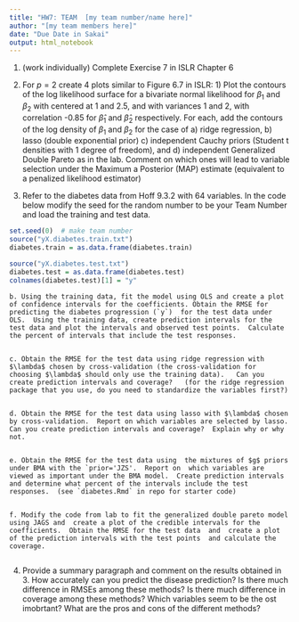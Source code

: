 ```yaml
---
title: "HW7: TEAM  [my team number/name here]"
author: "[my team members here]"
date: "Due Date in Sakai"
output: html_notebook
---
```


1. (work individually)  Complete Exercise 7 in ISLR Chapter 6  

2. For $p=2$ create 4 plots similar to Figure 6.7 in ISLR:  1) Plot the contours of the log likelihood surface for a  bivariate normal likelihood for $\beta_1$ and $\beta_2$ with centered at 1 and 2.5, and with variances 1 and 2, with correlation -0.85 for $\hat{\beta}_1$ and $\hat{\beta}_2$ respectively.  For each, add the  contours of the log density of $\beta_1$ and $\beta_2$ for the case of a)  ridge regression, b) lasso (double exponential prior) c) independent Cauchy priors   (Student t densities with 1 degree of freedom), and d) independent Generalized Double Pareto as in the lab.   Comment on which ones will lead to variable selection under the Maximum a Posterior (MAP) estimate (equivalent to a penalized likelihood estimator)

3.  Refer to the diabetes data from Hoff 9.3.2 with 64 variables.  In the code below modify the seed for the random number to be your Team Number and load the training and test data.

```r
set.seed(0)  # make team number
source("yX.diabetes.train.txt")
diabetes.train = as.data.frame(diabetes.train)

source("yX.diabetes.test.txt")
diabetes.test = as.data.frame(diabetes.test)
colnames(diabetes.test)[1] = "y"
```

    b. Using the training data, fit the model using OLS and create a plot of confidence intervals for the coefficients. Obtain the RMSE for predicting the diabetes progression (`y`)  for the test data under OLS.  Using the training data, create prediction intervals for the test data and plot the intervals and observed test points.  Calculate the percent of intervals that include the test responses.

```r

```
    
    c. Obtain the RMSE for the test data using ridge regression with $\lambda$ chosen by cross-validation (the cross-validation for choosing $\lambda$ should only use the training data).   Can you create prediction intervals and coverage?   (for the ridge regression package that you use, do you need to standardize the variables first?)      
    
```r

```
    
    
    d. Obtain the RMSE for the test data using lasso with $\lambda$ chosen by cross-validation.  Report on which variables are selected by lasso. Can you create prediction intervals and coverage?  Explain why or why not. 
    
```r

```
    
    e. Obtain the RMSE for the test data using  the mixtures of $g$ priors under BMA with the `prior='JZS'.  Report on  which variables are viewed as important under the BMA model.  Create prediction intervals and determine what percent of the intervals include the test responses.  (see `diabetes.Rmd` in repo for starter code)

```r

```

    f. Modify the code from lab to fit the generalized double pareto model using JAGS and  create a plot of the credible intervals for the coefficients.  Obtain the RMSE for the test data  and  create a plot of the prediction intervals with the test points  and calculate the coverage.   
    
```r

```
    
   

4.  Provide a summary paragraph and comment on the results obtained in 3. How accurately can you predict the disease prediction?  Is there much difference in RMSEs among these methods? Is there much difference in coverage among these methods?  Which variables seem to be the ost imobrtant?  What are the pros and cons of the different methods?



    
    

   

